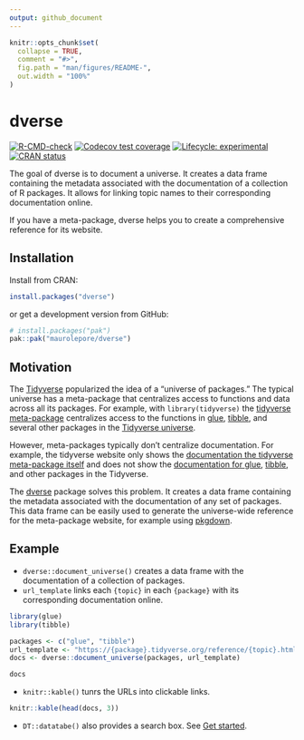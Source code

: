 ```yaml
---
output: github_document
---
```


<!-- README.md is generated from README.Rmd. Please edit that file -->

```r
knitr::opts_chunk$set(
  collapse = TRUE,
  comment = "#>",
  fig.path = "man/figures/README-",
  out.width = "100%"
)
```

# dverse

<!-- badges: start -->
[![R-CMD-check](https://github.com/maurolepore/dverse/actions/workflows/R-CMD-check.yaml/badge.svg)](https://github.com/maurolepore/dverse/actions/workflows/R-CMD-check.yaml)
[![Codecov test coverage](https://codecov.io/gh/maurolepore/dverse/graph/badge.svg)](https://app.codecov.io/gh/maurolepore/dverse)
[![Lifecycle: experimental](https://img.shields.io/badge/lifecycle-experimental-orange.svg)](https://lifecycle.r-lib.org/articles/stages.html#experimental)
[![CRAN status](https://www.r-pkg.org/badges/version/dverse)](https://CRAN.R-project.org/package=dverse)
<!-- badges: end -->

The goal of dverse is to document a universe. It creates a data frame containing
the metadata associated with the documentation of a collection of R packages. It
allows for linking topic names to their corresponding documentation online.

If you have a meta-package, dverse helps you to create a comprehensive reference
for its website.

## Installation

Install from CRAN:

``` r
install.packages("dverse")
```

or get a development version from GitHub:

``` r
# install.packages("pak")
pak::pak("maurolepore/dverse")
```

## Motivation

The [Tidyverse](https://www.tidyverse.org/) popularized the idea of a "universe
of packages." The typical universe has a meta-package that centralizes access to
functions and data across all its packages. For example, with `library(tidyverse)` the [tidyverse
meta-package](https://tidyverse.tidyverse.org/) centralizes access to the
functions in [glue](https://glue.tidyverse.org/),
[tibble](https://tibble.tidyverse.org/), and several other packages in the
[Tidyverse universe](https://www.tidyverse.org/).

However, meta-packages typically don't centralize documentation. For example,
the tidyverse website only shows the [documentation the tidyverse meta-package
itself](https://tidyverse.tidyverse.org/reference/index.html) and does not show
the [documentation for glue](https://glue.tidyverse.org/reference/index.html),
[tibble](https://tibble.tidyverse.org/reference/index.html), and other packages
in the Tidyverse.

The [dverse](https://maurolepore.github.io/dverse/) package solves this problem.
It creates a data frame containing the metadata associated with the
documentation of any set of packages. This data frame can be easily used to
generate the universe-wide reference for the meta-package website, for example
using [pkgdown](https://pkgdown.r-lib.org/).

## Example

* `dverse::document_universe()` creates a data frame with the documentation of a
collection of packages.
* `url_template` links each `{topic}` in each `{package}` with its corresponding
documentation online.

```r
library(glue)
library(tibble)

packages <- c("glue", "tibble")
url_template <- "https://{package}.tidyverse.org/reference/{topic}.html"
docs <- dverse::document_universe(packages, url_template)

docs
```

* `knitr::kable()` tunrs the URLs into clickable links.

```r
knitr::kable(head(docs, 3))
```

* `DT::datatabe()` also provides a search box. See [Get started](https://maurolepore.github.io/dverse/articles/dverse.html).
